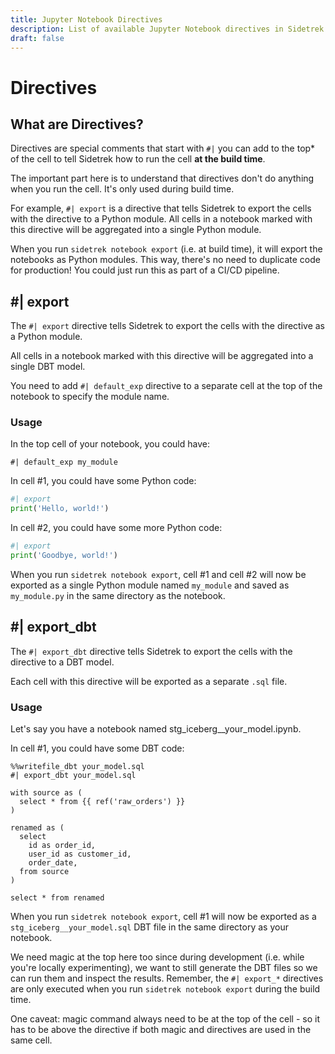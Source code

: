 ```yaml
---
title: Jupyter Notebook Directives
description: List of available Jupyter Notebook directives in Sidetrek.
draft: false
---
```


# Directives

## What are Directives?

Directives are special comments that start with `#|` you can add to the top* of the cell to tell Sidetrek how to run the cell **at the build time**.

The important part here is to understand that directives don't do anything when you run the cell. It's only used during build time.

For example, `#| export` is a directive that tells Sidetrek to export the cells with the directive to a Python module. All cells in a notebook marked with this directive will be aggregated into a single Python module.

When you run `sidetrek notebook export` (i.e. at build time), it will export the notebooks as Python modules. This way, there's no need to duplicate code for production! You could just run this as part of a CI/CD pipeline.

## #| export

The `#| export` directive tells Sidetrek to export the cells with the directive as a Python module. 

All cells in a notebook marked with this directive will be aggregated into a single DBT model.

You need to add `#| default_exp` directive to a separate cell at the top of the notebook to specify the module name.

### Usage

In the top cell of your notebook, you could have:

```plaintext
#| default_exp my_module
```

In cell #1, you could have some Python code:

```python
#| export
print('Hello, world!')
```

In cell #2, you could have some more Python code:

```python
#| export
print('Goodbye, world!')
```

When you run `sidetrek notebook export`, cell #1 and cell #2 will now be exported as a single Python module named `my_module` and saved as `my_module.py` in the same directory as the notebook.

## #| export_dbt

The `#| export_dbt` directive tells Sidetrek to export the cells with the directive to a DBT model. 

Each cell with this directive will be exported as a separate `.sql` file.

### Usage

Let's say you have a notebook named stg_iceberg__your_model.ipynb. 

In cell #1, you could have some DBT code:

```plaintext
%%writefile_dbt your_model.sql
#| export_dbt your_model.sql

with source as (
  select * from {{ ref('raw_orders') }}
)

renamed as (
  select
    id as order_id,
    user_id as customer_id,
    order_date,
  from source
)

select * from renamed
```

When you run `sidetrek notebook export`, cell #1 will now be exported as a `stg_iceberg__your_model.sql` DBT file in the same directory as your notebook.

We need magic at the top here too since during development (i.e. while you're locally experimenting), we want to still generate the DBT files so we can run them and inspect the results. Remember, the `#| export_*` directives are only executed when you run `sidetrek notebook export` during the build time.

One caveat: magic command always need to be at the top of the cell - so it has to be above the directive if both magic and directives are used in the same cell.